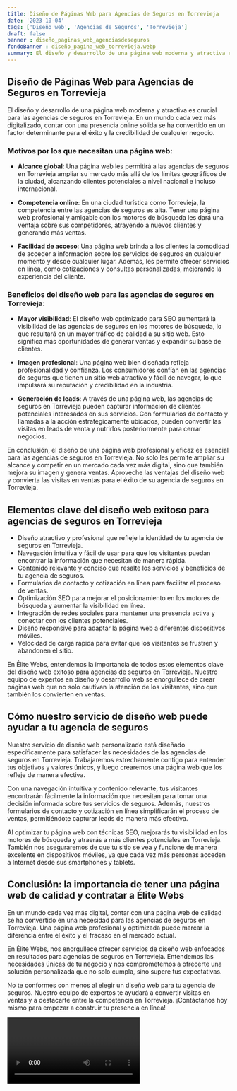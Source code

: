 ```yaml
---
title: Diseño de Páginas Web para Agencias de Seguros en Torrevieja
date: '2023-10-04'
tags: ['Diseño web', 'Agencias de Seguros', 'Torrevieja']
draft: false
banner : diseño_paginas_web_agenciasdeseguros
fondoBanner : diseño_pagina_web_torrevieja.webp
summary: El diseño y desarrollo de una página web moderna y atractiva es crucial para las agencias de seguros en Torrevieja. En un mundo cada vez más digitalizado, contar con una presencia online sólida se ha convertido en un factor determinante para el éxito y la credibilidad de cualquier negocio. 
---
```


## Diseño de Páginas Web para Agencias de Seguros en Torrevieja

El diseño y desarrollo de una página web moderna y atractiva es crucial para las agencias de seguros en Torrevieja. En un mundo cada vez más digitalizado, contar con una presencia online sólida se ha convertido en un factor determinante para el éxito y la credibilidad de cualquier negocio. 

### Motivos por los que necesitan una página web:

- **Alcance global**: Una página web les permitirá a las agencias de seguros en Torrevieja ampliar su mercado más allá de los límites geográficos de la ciudad, alcanzando clientes potenciales a nivel nacional e incluso internacional.

- **Competencia online**: En una ciudad turística como Torrevieja, la competencia entre las agencias de seguros es alta. Tener una página web profesional y amigable con los motores de búsqueda les dará una ventaja sobre sus competidores, atrayendo a nuevos clientes y generando más ventas.

- **Facilidad de acceso**: Una página web brinda a los clientes la comodidad de acceder a información sobre los servicios de seguros en cualquier momento y desde cualquier lugar. Además, les permite ofrecer servicios en línea, como cotizaciones y consultas personalizadas, mejorando la experiencia del cliente.

### Beneficios del diseño web para las agencias de seguros en Torrevieja:

- **Mayor visibilidad**: El diseño web optimizado para SEO aumentará la visibilidad de las agencias de seguros en los motores de búsqueda, lo que resultará en un mayor tráfico de calidad a su sitio web. Esto significa más oportunidades de generar ventas y expandir su base de clientes.

- **Imagen profesional**: Una página web bien diseñada refleja profesionalidad y confianza. Los consumidores confían en las agencias de seguros que tienen un sitio web atractivo y fácil de navegar, lo que impulsará su reputación y credibilidad en la industria.

- **Generación de leads**: A través de una página web, las agencias de seguros en Torrevieja pueden capturar información de clientes potenciales interesados en sus servicios. Con formularios de contacto y llamadas a la acción estratégicamente ubicados, pueden convertir las visitas en leads de venta y nutrirlos posteriormente para cerrar negocios.

En conclusión, el diseño de una página web profesional y eficaz es esencial para las agencias de seguros en Torrevieja. No solo les permite ampliar su alcance y competir en un mercado cada vez más digital, sino que también mejora su imagen y genera ventas. Aproveche las ventajas del diseño web y convierta las visitas en ventas para el éxito de su agencia de seguros en Torrevieja.

<GifSeo />

<Cta />

## Elementos clave del diseño web exitoso para agencias de seguros en Torrevieja

- Diseño atractivo y profesional que refleje la identidad de tu agencia de seguros en Torrevieja.
- Navegación intuitiva y fácil de usar para que los visitantes puedan encontrar la información que necesitan de manera rápida.
- Contenido relevante y conciso que resalte los servicios y beneficios de tu agencia de seguros.
- Formularios de contacto y cotización en línea para facilitar el proceso de ventas.
- Optimización SEO para mejorar el posicionamiento en los motores de búsqueda y aumentar la visibilidad en línea.
- Integración de redes sociales para mantener una presencia activa y conectar con los clientes potenciales.
- Diseño responsive para adaptar la página web a diferentes dispositivos móviles.
- Velocidad de carga rápida para evitar que los visitantes se frustren y abandonen el sitio.

En Élite Webs, entendemos la importancia de todos estos elementos clave del diseño web exitoso para agencias de seguros en Torrevieja. Nuestro equipo de expertos en diseño y desarrollo web se enorgullece de crear páginas web que no solo cautivan la atención de los visitantes, sino que también los convierten en ventas.

## Cómo nuestro servicio de diseño web puede ayudar a tu agencia de seguros

Nuestro servicio de diseño web personalizado está diseñado específicamente para satisfacer las necesidades de las agencias de seguros en Torrevieja. Trabajaremos estrechamente contigo para entender tus objetivos y valores únicos, y luego crearemos una página web que los refleje de manera efectiva.

Con una navegación intuitiva y contenido relevante, tus visitantes encontrarán fácilmente la información que necesitan para tomar una decisión informada sobre tus servicios de seguros. Además, nuestros formularios de contacto y cotización en línea simplificarán el proceso de ventas, permitiéndote capturar leads de manera más efectiva.

Al optimizar tu página web con técnicas SEO, mejorarás tu visibilidad en los motores de búsqueda y atraerás a más clientes potenciales en Torrevieja. También nos aseguraremos de que tu sitio se vea y funcione de manera excelente en dispositivos móviles, ya que cada vez más personas acceden a Internet desde sus smartphones y tablets.

## Conclusión: la importancia de tener una página web de calidad y contratar a Élite Webs

En un mundo cada vez más digital, contar con una página web de calidad se ha convertido en una necesidad para las agencias de seguros en Torrevieja. Una página web profesional y optimizada puede marcar la diferencia entre el éxito y el fracaso en el mercado actual.

En Élite Webs, nos enorgullece ofrecer servicios de diseño web enfocados en resultados para agencias de seguros en Torrevieja. Entendemos las necesidades únicas de tu negocio y nos comprometemos a ofrecerte una solución personalizada que no solo cumpla, sino supere tus expectativas.

No te conformes con menos al elegir un diseño web para tu agencia de seguros. Nuestro equipo de expertos te ayudará a convertir visitas en ventas y a destacarte entre la competencia en Torrevieja. ¡Contáctanos hoy mismo para empezar a construir tu presencia en línea!

<Video />

<CtaBot job='Agencias de Seguros' city='Torrevieja'/>

<Gmaps query='Torrevieja+españa+maps' />